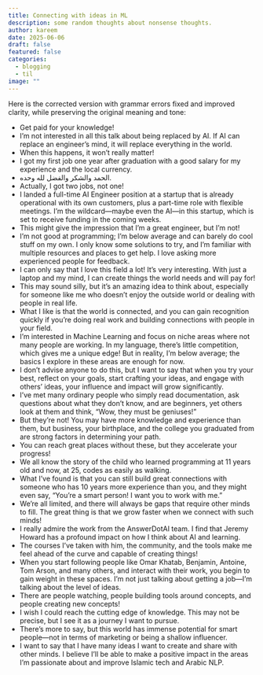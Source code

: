 ```yaml
---
title: Connecting with ideas in ML
description: some random thoughts about nonsense thoughts. 
author: kareem
date: 2025-06-06
draft: false
featured: false
categories:
  - blogging
  - til
image: ""
---
```

Here is the corrected version with grammar errors fixed and improved clarity, while preserving the original meaning and tone:

- Get paid for your knowledge!
- I’m not interested in all this talk about being replaced by AI. If AI can replace an engineer’s mind, it will replace everything in the world.
- When this happens, it won’t really matter!
- I got my first job one year after graduation with a good salary for my experience and the local currency.
- الحمد والشكر والفضل لله وحده. 
- Actually, I got two jobs, not one!
- I landed a full-time AI Engineer position at a startup that is already operational with its own customers, plus a part-time role with flexible meetings. I’m the wildcard—maybe even the AI—in this startup, which is set to receive funding in the coming weeks.
- This might give the impression that I’m a great engineer, but I’m not!
- I’m not good at programming; I’m below average and can barely do cool stuff on my own. I only know some solutions to try, and I’m familiar with multiple resources and places to get help. I love asking more experienced people for feedback.
- I can only say that I love this field a lot! It’s very interesting. With just a laptop and my mind, I can create things the world needs and will pay for!
- This may sound silly, but it’s an amazing idea to think about, especially for someone like me who doesn’t enjoy the outside world or dealing with people in real life.
- What I like is that the world is connected, and you can gain recognition quickly if you’re doing real work and building connections with people in your field.
- I’m interested in Machine Learning and focus on niche areas where not many people are working. In my language, there’s little competition, which gives me a unique edge! But in reality, I’m below average; the basics I explore in these areas are enough for now.
- I don’t advise anyone to do this, but I want to say that when you try your best, reflect on your goals, start crafting your ideas, and engage with others’ ideas, your influence and impact will grow significantly.
- I’ve met many ordinary people who simply read documentation, ask questions about what they don’t know, and are beginners, yet others look at them and think, “Wow, they must be geniuses!”
- But they’re not! You may have more knowledge and experience than them, but business, your birthplace, and the college you graduated from are strong factors in determining your path.
- You can reach great places without these, but they accelerate your progress!
- We all know the story of the child who learned programming at 11 years old and now, at 25, codes as easily as walking.
- What I’ve found is that you can still build great connections with someone who has 10 years more experience than you, and they might even say, “You’re a smart person! I want you to work with me.”
- We’re all limited, and there will always be gaps that require other minds to fill. The great thing is that we grow faster when we connect with such minds!
- I really admire the work from the AnswerDotAI team. I find that Jeremy Howard has a profound impact on how I think about AI and learning.
- The courses I’ve taken with him, the community, and the tools make me feel ahead of the curve and capable of creating things!
- When you start following people like Omar Khatab, Benjamin, Antoine, Tom Arson, and many others, and interact with their work, you begin to gain weight in these spaces. I’m not just talking about getting a job—I’m talking about the level of ideas.
- There are people watching, people building tools around concepts, and people creating new concepts!
- I wish I could reach the cutting edge of knowledge. This may not be precise, but I see it as a journey I want to pursue.
- There’s more to say, but this world has immense potential for smart people—not in terms of marketing or being a shallow influencer.
- I want to say that I have many ideas I want to create and share with other minds. I believe I’ll be able to make a positive impact in the areas I’m passionate about and improve Islamic tech and Arabic NLP.

